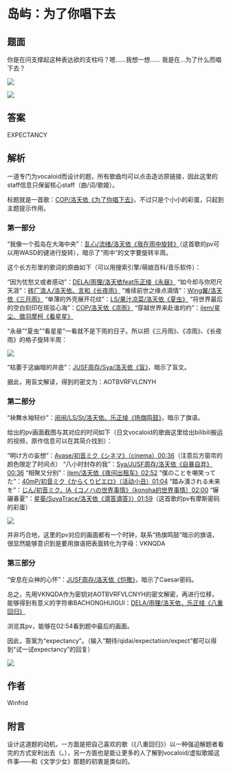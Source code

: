 # 岛屿：为了你唱下去

## 题面

你是在问支撑起这种表达欲的支柱吗？嗯……我想一想……
我是在…为了什么而唱下去？

![](./07-dao-yu-wei-le-ni-chang-xia-qu.assets/image_1.webp)

![](./07-dao-yu-wei-le-ni-chang-xia-qu.assets/image_2.webp)

## 答案

EXPECTANCY

## 解析

一道专门为vocaloid而设计的题，所有歌曲均可以点击造访原链接，因此这里的staff信息只保留核心staff（曲/词/歌姬）。

标题就是一首歌：[COP/洛天依《为了你唱下去》](https://www.bilibili.com/video/BV1ts411y7FY?spm_id_from=333.337.search-card.all.click)，不过只是个小小的彩蛋，只起到主题提示作用。

### 第一部分

“我像一个孤岛在大海中央”：[乱心/流绪/洛天依《我在雨中旋转》](https://www.bilibili.com/video/BV1bB4y1c7X4?spm_id_from=333.337.search-card.all.click)（这首歌的pv可以用WASD的键进行旋转），暗示了“雨中”的文字要旋转半周。

这个长方形里的歌词的原曲如下（可以用搜索引擎/萌娘百科/音乐软件）：

“因为忧愁又或者感动”：[DELA/雨狸/洛天依feat乐正绫《永昼》](https://www.bilibili.com/video/BV1bB4y1c7X4?spm_id_from=333.337.search-card.all.click)
“如今却与你咫尺天涯”：[砖厂浪人/洛天依、言和《长夜雨》](https://www.bilibili.com/video/BV12s411U7k9?spm_id_from=333.337.search-card.all.click)
“难续前世之缘点滴情”：[Wing翼/洛天依《三月雨》](https://www.bilibili.com/video/BV1vx411F7Ey?spm_id_from=333.337.search-card.all.click)
“单薄的外壳展开花纹”：[LS/果汁凉菜/洛天依《夏虫》](https://www.bilibili.com/video/BV1Hf4y1L7MF?spm_id_from=333.337.search-card.all.click)
“将世界最后的空白刻印在斑驳心海”：[COP/洛天依《凉雨》](https://www.bilibili.com/video/BV12x411y7SN?spm_id_from=333.337.search-card.all.click)
“穿越世界来赴谁的约”：[ilem/星尘、徵羽摩柯《看星星》](https://www.bilibili.com/video/BV1oc411h7mR?spm_id_from=333.337.search-card.all.click)

“永昼”“夏虫”“看星星”一看就不是下雨的日子。所以把《三月雨》、《凉雨》、《长夜雨》的格子旋转半周：

![](./07-dao-yu-wei-le-ni-chang-xia-qu.assets/image_7.webp)

“枯萎于这幽暗的井底”：[JUSF周存/Sya/洛天依《盲》](https://www.bilibili.com/video/BV13s411d7RM?spm_id_from=333.337.search-card.all.click)，暗示了盲文。

据此，用盲文解读，得到的密文为：AOTBVRFVLCNYH

### 第二部分

“袂舞水袖轻纱”：[闹闹/LS/St/洛天依、乐正绫《扬旗鸣鼓》](https://www.bilibili.com/festival/VSF2022live?bvid=BV1mb4y1E7RF&spm_id_from=333.337.search-card.all.click)，暗示了旗语。

给出的pv画面截图与其对应的时间如下（日文vocaloid的歌曲这里给出bilibili搬运的视频，原作信息可以在其简介找到）：

“明け方の妄想”：[Ayase/初音ミク《シネマ》（cinema）00:36](https://www.bilibili.com/video/BV1dN411f7TZ?spm_id_from=333.337.search-card.all.click)（注意后方窗帘的颜色限定了时间点）
“八小时封存的我”：[Sya/JUSF周存/洛天依《自暴自弃》00:36](https://www.bilibili.com/video/BV19b411m7mq?spm_id_from=333.337.search-card.all.click)
“相聚又分别”：[ilem/洛天依《夜间出租车》02:52](https://www.bilibili.com/video/BV1vb411Y7A6?spm_id_from=333.337.search-card.all.click)
“僕のことを嘲笑ってた”：[40mP/初音ミク《からくりピエロ》（活动小丑）01:04](https://www.bilibili.com/video/BV1TD4y1Q78b?spm_id_from=333.337.search-card.all.click)
“踏み潰される未来を”：[じん/初音ミク，IA《コノハの世界事情》（konoha的世界事情）02:00](https://www.bilibili.com/video/BV1zx411w7KC?spm_id_from=333.337.search-card.all.click)
“辗碾春夏”：[星葵/SuyaTrace/洛天依《滴答滴答》）01:59](https://www.bilibili.com/video/BV13L4y1p7y3?spm_id_from=333.337.search-card.all.click)（这首歌的pv有摩斯密码的彩蛋）

![](./07-dao-yu-wei-le-ni-chang-xia-qu.assets/image_3.webp)

并非巧合地，这里的pv对应的画面都有一个时钟，联系“扬旗鸣鼓”暗示的旗语，很显然能够意识到是要用旗语把表面转化为字母：VKNQDA

### 第三部分

“安息在众神的心怀”：[JUSF周存/洛天依《恺撒》](https://www.bilibili.com/video/BV1zP4y1G7FM?spm_id_from=333.337.search-card.all.click)，暗示了Caesar密码。

总之，先用VKNQDA作为密钥对AOTBVRFVLCNYH的密文解密，再进行位移，能够得到有意义的字符串BACHONGHUIGUI：[DELA/雨狸/洛天依，乐正绫《八重回归》](https://www.bilibili.com/video/BV1Hx411C7xF?spm_id_from=333.337.search-card.all.click)

浏览其pv，能够在02:54看到题中最后的画面。

因此，答案为“expectancy”。（输入“期待/qidai/expectation/expect”都可以得到“试一试expectancy”的回复）

![](./07-dao-yu-wei-le-ni-chang-xia-qu.assets/image_4.webp)

## 作者

Winfrid

## 附言

设计这道题的动机，一方面是把自己喜欢的歌（《八重回归》）以一种强迫解题者看完的方式安利出去（。），另一方面也是能让更多的人了解到vocaloid/虚拟歌姬这件事——和《文学少女》那题的初衷是类似的。
